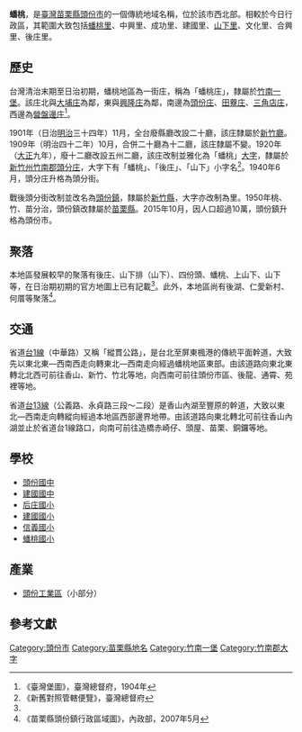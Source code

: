 {{noteTA　
|1 = zh-cn:庄; zh-hk:庄; zh-tw:庄;
}}

'''蟠桃'''，是[[臺灣|臺灣]][[苗栗縣|苗栗縣]][[頭份市|頭份市]]的一個傳統地域名稱，位於該市西北部。相較於今日行政區，其範圍大致包括[[蟠桃里|蟠桃里]]、中興里、成功里、建國里、[[山下里|山下里]]、文化里、合興里、後庄里。

==歷史==
台灣清治末期至日治初期，蟠桃地區為一街庄，稱為「蟠桃庄」，隸屬於[[竹南一堡|竹南一堡]]。該庄北與[[大埔_(苗栗縣竹南鎮)|大埔庄]]為鄰，東與[[興隆_(大字)|興隆庄]]為鄰，南邊為[[頭分_(大字)|頭份庄]]、[[田寮_(苗栗縣頭份鎮)|田藔庄]]、[[三角店庄|三角店庄]]，西邊為[[營盤邊庄|營盤邊庄]]<ref name="臺灣堡圖">《臺灣堡圖》，臺灣總督府，1904年</ref>。

1901年（日治[[明治|明治]]三十四年）11月，全台廢縣廳改設二十廳，該庄隸屬於[[新竹廳|新竹廳]]。1909年（明治四十二年）10月，合併二十廳為十二廳，該庄隸屬不變。1920年（[[大正|大正]]九年），廢十二廳改設五州二廳，該庄改制並雅化為「蟠桃」[[大字|大字]]，隸屬於[[新竹州|新竹州]][[竹南郡|竹南郡]][[頭分庄|頭分庄]]，大字下有「蟠桃」、「後庄」、「山下」小字名<ref>《新舊對照管轄便覽》，臺灣總督府</ref>。1940年6月，頭分庄升格為頭分街。

戰後頭分街改制並改名為[[頭份鎮|頭份鎮]]，隸屬於[[新竹縣|新竹縣]]，大字亦改制為里。1950年桃、竹、苗分治，頭份鎮改隸屬於[[苗栗縣|苗栗縣]]。2015年10月，因人口超過10萬，頭份鎮升格為頭份市。

==聚落==
本地區發展較早的聚落有後庄、山下排（山下）、四份頭、蟠桃、上山下、山下等，在日治期初期的官方地圖上已有記載<ref name="臺灣堡圖"/>。此外，本地區尚有後湖、仁愛新村、何厝等聚落<ref>《苗栗縣頭份鎮行政區域圖》，內政部，2007年5月</ref>。

==交通==
省道[[台1線|台1線]]（中華路）又稱「縱貫公路」，是台北至屏東楓港的傳統平面幹道，大致先以東北東—西南西走向轉東北—西南走向經過蟠桃地區東部。由該道路向東北東轉北北西可前往香山、新竹、竹北等地，向西南可前往頭份市區、後龍、通霄、苑裡等地。

省道[[台13線|台13線]]（公義路、永貞路三段～二段）是香山內湖至豐原的幹道，大致以東北—西南走向轉縱向經過本地區西部邊界地帶。由該道路向東北轉北可前往香山內湖並止於省道台1線路口，向南可前往造橋赤崎仔、頭屋、苗栗、銅鑼等地。

==學校==
*[[頭份國中|頭份國中]]
*[[建國國中|建國國中]]
*[[后庄國小|后庄國小]]
*[[建國國小|建國國小]]
*[[苗栗縣頭份市信義國民小學|信義國小]]
*[[蟠桃國小|蟠桃國小]]

==產業==
*[[頭份工業區|頭份工業區]]（小部分）

==參考文獻==
{{reflist}}

{{竹南郡}}

[[Category:頭份市|Category:頭份市]]
[[Category:苗栗縣地名|Category:苗栗縣地名]]
[[Category:竹南一堡|Category:竹南一堡]]
[[Category:竹南郡大字|Category:竹南郡大字]]